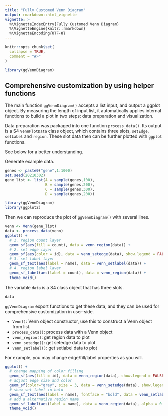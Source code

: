 ```yaml
---
title: "Fully Customed Venn Diagram"
output: rmarkdown::html_vignette
vignette: >
  %\VignetteIndexEntry{Fully Customed Venn Diagram}
  %\VignetteEngine{knitr::rmarkdown}
  %\VignetteEncoding{UTF-8}
---
```


```r
knitr::opts_chunk$set(
  collapse = TRUE,
  comment = "#>"
)
```

```r
library(ggVennDiagram)
```

## Comprehensive customization by using helper functions

The main function `ggVennDiagram()` accepts a list input, and output a ggplot object. 
By measuring the length of input list, it automatically applies internal functions 
to build a plot in two steps: data preparation and visualization. 

Data preparation was packaged into one function `process_data()`. Its output
is a S4 `VennPlotData` class object, which contains three slots, `setEdge`, 
`setLabel` and `region`. These slot data then can be further plotted with `ggplot` 
functions. 

See below for a better understanding.

Generate example data.

```r
genes <- paste0("gene",1:1000)
set.seed(20210302)
gene_list <- list(A = sample(genes,100),
                  B = sample(genes,200),
                  C = sample(genes,300),
                  D = sample(genes,200))

library(ggVennDiagram)
library(ggplot2)
```

Then we can reproduce the plot of `ggVennDiagram()` with several lines.

```r
venn <- Venn(gene_list)
data <- process_data(venn)
ggplot() +
  # 1. region count layer
  geom_sf(aes(fill = count), data = venn_region(data)) +
  # 2. set edge layer
  geom_sf(aes(color = id), data = venn_setedge(data), show.legend = FALSE) +
  # 3. set label layer
  geom_sf_text(aes(label = name), data = venn_setlabel(data)) +
  # 4. region label layer
  geom_sf_label(aes(label = count), data = venn_region(data)) +
  theme_void()
```

The variable `data` is a S4 class object that has three slots.

```r
data
```


`ggVennDiagram` export functions to get these data, and they can be used 
for comprehensive customization in user-side.

- `Venn()`: Venn object constructor, use this to construct a Venn object from list.
- `process_data()`: process data with a Venn object
- `venn_region()`: get region data to plot
- `venn_setedge()`: get setedge data to plot
- `venn_setlabel()`: get setlabel data to plot


For example, you may change edge/fill/label properties as you will.

```r
ggplot() +
  # change mapping of color filling
  geom_sf(aes(fill = id), data = venn_region(data), show.legend = FALSE) +  
  # adjust edge size and color
  geom_sf(color="grey", size = 3, data = venn_setedge(data), show.legend = FALSE) +  
  # show set label in bold
  geom_sf_text(aes(label = name), fontface = "bold", data = venn_setlabel(data)) +  
  # add a alternative region name
  geom_sf_label(aes(label = name), data = venn_region(data), alpha = 0.5) +  
  theme_void()
```
